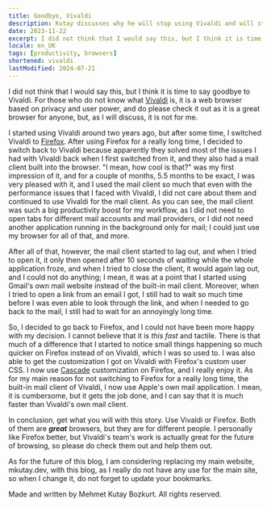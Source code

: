 ```yaml
---
title: Goodbye, Vivaldi
description: Kutay discusses why he will stop using Vivaldi and will start to use Firefox instead.
date: 2023-11-22
excerpt: I did not think that I would say this, but I think it is time to say goodbye to Vivaldi. For those who do not know what [Vivaldi](https://vivaldi.com) is, it is a web browser based on privacy and user power, and do please check it out as it is a great browser for anyone, but, as I will discuss, it is not for me.
locale: en_UK
tags: [productivity, browsers]
shortened: vivaldi
lastModified: 2024-07-21
---
```

I did not think that I would say this, but I think it is time to say goodbye to Vivaldi. For those who do not know what [Vivaldi](https://vivaldi.com) is, it is a web browser based on privacy and user power, and do please check it out as it is a great browser for anyone, but, as I will discuss, it is not for me.

I started using Vivaldi around two years ago, but after some time, I switched Vivaldi to [Firefox](https://firefox.com). After using Firefox for a really long time, I decided to switch back to Vivaldi because apparently they solved most of the issues I had with Vivaldi back when I first switched from it, and they also had a mail client built into the browser. "I mean, how cool is that?" was my first impression of it, and for a couple of months, 5.5 months to be exact, I was very pleased with it, and I used the mail client so much that even with the performance issues that I faced with Vivaldi, I did not care about them and continued to use Vivaldi for the mail client. As you can see, the mail client was such a big productivity boost for my workflow, as I did not need to open tabs for different mail accounts and mail providers, or I did not need another application running in the background only for mail; I could just use my browser for all of that, and more.

After all of that, however, the mail client started to lag out, and when I tried to open it, it only then opened after 10 seconds of waiting while the whole application froze, and when I tried to close the client, it would again lag out, and I could not do anything; I mean, it was at a point that I started using Gmail's own mail website instead of the built-in mail client. Moreover, when I tried to open a link from an email I got, I still had to wait so much time before I was even able to look through the link, and when I needed to go back to the mail, I still had to wait for an annoyingly long time.

So, I decided to go back to Firefox, and I could not have been more happy with my decision. I cannot believe that it is _this fast_ and tactile. There is that much of a difference that I started to notice small things happening so much quicker on Firefox instead of on Vivaldi, which I was so used to. I was also able to get the customization I got on Vivaldi with Firefox's custom user CSS. I now use [Cascade](https://github.com/andreasgrafen/cascade) customization on Firefox, and I really enjoy it. As for my main reason for not switching to Firefox for a really long time, the built-in mail client of Vivaldi, I now use Apple's own mail application. I mean, it is cumbersome, but it gets the job done, and I can say that it is much faster than Vivaldi's own mail client.

In conclusion, get what you will with this story. Use Vivaldi or Firefox. Both of them are **_great_** browsers, but they are for different people. I personally like Firefox better, but Vivaldi's team's work is actually great for the future of browsing, so please do check them out and help them out.
  
As for the future of this blog, I am considering replacing my main website, mkutay.dev, with this blog, as I really do not have any use for the main site, so when I change it, do not forget to update your bookmarks.

Made and written by Mehmet Kutay Bozkurt. All rights reserved.